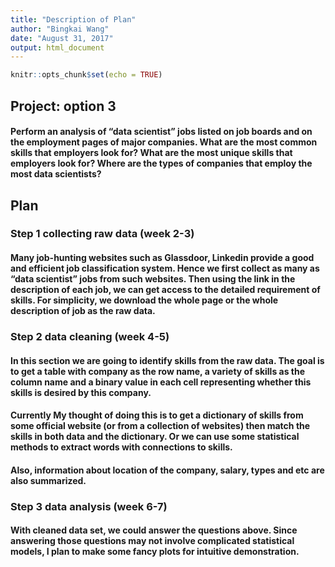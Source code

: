 ```yaml
---
title: "Description of Plan"
author: "Bingkai Wang"
date: "August 31, 2017"
output: html_document
---
```


```r
knitr::opts_chunk$set(echo = TRUE)
```

## Project: option 3
#### Perform an analysis of “data scientist” jobs listed on job boards and on the employment pages of major companies. What are the most common skills that employers look for? What are the most unique skills that employers look for? Where are the types of companies that employ the most data scientists?

## Plan
### Step 1 collecting raw data (week 2-3)
#### Many job-hunting websites such as Glassdoor, Linkedin provide a good and efficient job classification system. Hence we first collect as many as "data scientist" jobs from such websites. Then using the link in the description of each job, we can get access to the detailed requirement of skills. For simplicity, we download the whole page or the whole description of job as the raw data. 

### Step 2 data cleaning (week 4-5)
#### In this section we are going to identify skills from the raw data. The goal is to get a table with company as the row name, a variety of skills as the column name and a binary value in each cell representing whether this skills is desired by this company. 
#### Currently My thought of doing this is to get a dictionary of skills from some official website (or from a collection of websites) then match the skills in both data and the dictionary. Or we can use some statistical methods to extract words with connections to skills.
#### Also, information about location of the company, salary, types and etc are also summarized.

### Step 3 data analysis (week 6-7)
#### With cleaned data set, we could answer the questions above. Since answering those questions may not involve complicated statistical models, I plan to make some fancy plots for intuitive demonstration.

